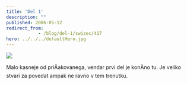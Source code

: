 ```yaml
---
title: 'Del 1'
description: ""
published: 2006-05-12
redirect_from: 
            - /blog/del-1/swizec/417
hero: ../../../defaultHero.jpg
---
```


[![](/includes/editor_upload/Image/sneeks/01_thumb.jpg)](http://swizec.com/index.php/mode=show_comics/comic=1)  

Malo kasneje od priÄakovanega, vendar prvi del je konÄno tu. Je veliko stvari za povedat ampak ne ravno v tem trenutku.
